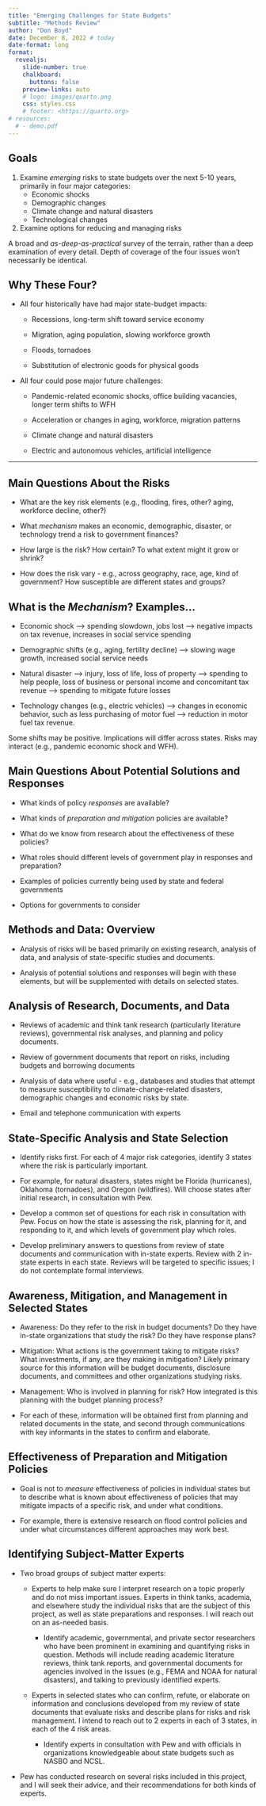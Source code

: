 ```yaml
---
title: "Emerging Challenges for State Budgets"
subtitle: "Methods Review"
author: "Don Boyd"
date: December 8, 2022 # today
date-format: long
format:
  revealjs: 
    slide-number: true
    chalkboard: 
      buttons: false
    preview-links: auto
    # logo: images/quarto.png
    css: styles.css
    # footer: <https://quarto.org>
# resources:
  # - demo.pdf
---
```



## Goals

<!-- # Introduction -->

```{=html}
<!-- 
Agenda
1.      Explanation of the role of RRS and Methods Review at Pew (3 min, RRS Chair) 
2.      Introductions of participants in the room and on the phone (3 min, RRS Chair) 
3.      Presentation of the research question and how it fits into broader 
        program goals at Pew (4 min, Team/Contractor) 
4.      Brief summary of the work (5 min, Team/Contractor) 
5.      Methodological questions and conversation about the project 
        (40+ min, all participants) 
6.      Concluding remarks and next steps in the review process (5 min, RRS Chair)
-->

<!-- 
::: r-fit-text
::: 
-->
```
```{=html}
<!-- 
https://quarto.org/docs/authoring/markdown-basics.html
https://quarto.org/docs/presentations/revealjs/advanced.html

Pandoc markdown 
  https://pandoc.org/MANUAL.html
  https://pandoc.org/MANUAL.html#pandocs-markdown
  https://pandoc.org/MANUAL.html#ordered-lists

quarto render index.qmd
quarto publish netlify
quarto publish netlify --no-render

::: incremental
{.r-fit-text}

-->
```

::: r-fit-text
1.  Examine *emerging* risks to state budgets over the next 5-10 years, primarily in four major categories:
    -   Economic shocks
    -   Demographic changes
    -   Climate change and natural disasters
    -   Technological changes
2.  Examine options for reducing and managing risks

A broad and *as-deep-as-practical* survey of the terrain, rather than a deep examination of every detail. Depth of coverage of the four issues won’t necessarily be identical.

:::

<!-- ::: aside -->

<!-- *See appendix for written agreement.* -->

<!-- ::: -->

## Why These Four?

::: r-fit-text
-   All four historically have had major state-budget impacts:
    -   Recessions, long-term shift toward service economy

    -   Migration, aging population, slowing workforce growth

    -   Floods, tornadoes

    -   Substitution of electronic goods for physical goods
-   All four could pose major future challenges:
    -   Pandemic-related economic shocks, office building vacancies, longer term shifts to WFH

    -   Acceleration or changes in aging, workforce, migration patterns

    -   Climate change and natural disasters

    -   Electric and autonomous vehicles, artificial intelligence
:::

<!-- # Risks -->

------------------------------------------------------------------------

## Main Questions About the Risks

::: r-fit-text
-   What are the key risk elements (e.g., flooding, fires, other? aging, workforce decline, other?)

-   What *mechanism* makes an economic, demographic, disaster, or technology trend a risk to government finances?

-   How large is the risk? How certain? To what extent might it grow or shrink?

-   How does the risk vary - e.g., across geography, race, age, kind of government? How susceptible are different states and groups?
:::

## What is the *Mechanism*? Examples...

::: r-fit-text
-   Economic shock --\> spending slowdown, jobs lost --\> negative impacts on tax revenue, increases in social service spending

-   Demographic shifts (e.g., aging, fertility decline) --\> slowing wage growth, increased social service needs

-   Natural disaster --\> injury, loss of life, loss of property --\> spending to help people, loss of business or personal income and concomitant tax revenue --\> spending to mitigate future losses

-   Technology changes (e.g., electric vehicles) --\> changes in economic behavior, such as less purchasing of motor fuel --\> reduction in motor fuel tax revenue.

Some shifts may be positive. Implications will differ across states. Risks may interact (e.g., pandemic economic shock and WFH).
:::

<!-- # Potential Solutions and Responses -->

## Main Questions About Potential Solutions and Responses

::: r-fit-text
-   What kinds of policy *responses* are available?

-   What kinds of *preparation and mitigation* policies are available?

-   What do we know from research about the effectiveness of these policies?

-   What roles should different levels of government play in responses and preparation?

-   Examples of policies currently being used by state and federal governments

-   Options for governments to consider
:::

<!-- ------------------------------------------------------------------------ -->

<!-- # Methods and Data -->

## Methods and Data: Overview

-   Analysis of risks will be based primarily on existing research, analysis of data, and analysis of state-specific studies and documents.

-   Analysis of potential solutions and responses will begin with these elements, but will be supplemented with details on selected states.


## Analysis of Research, Documents, and Data
::: r-fit-text
-   Reviews of academic and think tank research (particularly literature reviews), governmental risk analyses, and planning and policy documents.

-   Review of government documents that report on risks, including budgets and borrowing documents

-   Analysis of data where useful - e.g., databases and studies that attempt to measure susceptibility to climate-change-related disasters, demographic changes and economic risks by state.

-   Email and telephone communication with experts
:::

## State-Specific Analysis and State Selection
::: r-fit-text

-   Identify risks first. For each of 4 major risk categories, identify 3 states where the risk is particularly important.

-   For example, for natural disasters, states might be Florida (hurricanes), Oklahoma (tornadoes), and Oregon (wildfires). Will choose states after initial research, in consultation with Pew.

-   Develop a common set of questions for each risk in consultation with Pew. Focus on how the state is assessing the risk, planning for it, and responding to it, and which levels of government play which roles.

-   Develop preliminary answers to questions from review of state documents and communication with in-state experts. Review with 2 in-state experts in each state. Reviews will be targeted to specific issues; I do not contemplate formal interviews.

:::


## Awareness, Mitigation, and Management in Selected States
::: r-fit-text
<!-- *How will you measure awareness of issues, what constitutes a preparatory response, what is deemed a "feasible" management approach and mitigation options?* -->

-   Awareness: Do they refer to the risk in budget documents? Do they have in-state organizations that study the risk? Do they have response plans?

-   Mitigation: What actions is the government taking to mitigate risks? What investments, if any, are they making in mitigation? Likely primary source for this information will be budget documents, disclosure documents, and committees and other organizations studying risks.

-   Management: Who is involved in planning for risk? How integrated is this planning with the budget planning process?

-   For each of these, information will be obtained first from planning and related documents in the state, and second through communications with key informants in the states to confirm and elaborate.
:::

## Effectiveness of Preparation and Mitigation Policies

<!-- *Please provide more information on how effectiveness is being determined and measured consistently? (Context: "What do we know from research about the effectiveness of these policies?")* -->

-   Goal is not to *measure* effectiveness of policies in individual states but to describe what is known about effectiveness of policies that may mitigate impacts of a specific risk, and under what conditions.

-   For example, there is extensive research on flood control policies and under what circumstances different approaches may work best.


## Identifying Subject-Matter Experts

::: r-fit-text

-   Two broad groups of subject matter experts:

    -   Experts to help make sure I interpret research on a topic properly and do not miss important issues. Experts in think tanks, academia, and elsewhere  study the individual risks that are the subject of this project, as well as state preparations and responses. I will reach out on an as-needed basis.
  
        -   Identify academic, governmental, and private sector researchers who have been prominent in examining and quantifying risks in question. Methods will include reading academic literature reviews, think tank reports, and governmental documents for agencies involved in the issues (e.g., FEMA and NOAA for natural disasters), and talking to previously identified experts.
  
    -   Experts in selected states who can confirm, refute, or elaborate on information and conclusions developed from my review of state documents that evaluate risks and describe plans for risks and risk management. I intend to reach out to 2 experts in each of 3 states, in each of the 4 risk areas.

        -   Identify experts in consultation with Pew and with officials in organizations knowledgeable about state budgets such as NASBO and NCSL.

-   Pew has conducted research on several risks included in this project, and I will seek their advice, and their recommendations for both kinds of experts.

:::


<!-- ### Selected examples -->

<!-- Transportation and Climate Initiative (TCI): a regional collaboration of 13 Northeast and Mid-Atlantic states and the District of Columbia that seeks to improve transportation, develop the clean energy economy and reduce carbon emissions from the transportation sector. [@TransportationClimateInitiative] -->

<!-- -   Maryland Comptroller's analysis of demographic risks: Identified mechanisms such as impact of population aging on productivity, and slowing workforce growth on wages, in turn affecting tax revenue. -->

<!-- -   Census Bureau Community Resilience Estimates: "Community resilience is the capacity of individuals and households within a community to absorb, endure, and recover from the impacts of a disaster." Estimates currently focus on pandemic, and draw data from the ACS, the National Health Interview Survey, and other sources, using small-area estimation techniques. For pandemic risk assessment, the estimates included measures of health risks, language barriers, crowding, and disability. These estimates could be helpful in examining public health risks. Variants could be useful for other risks.[@CommunityResilienceEstimates2020] -->



<!-- ------------------------------------------------------------------------ -->

<!-- # Bibliography -->

<!-- ::: {#refs} -->
<!-- ::: -->

<!-- # Appendix -->

<!-- ## Project agreement (scroll) {.scrollable} -->

<!-- Start Date: June 30, 2022\ -->

<!-- End Date: June 30, 2024\ -->

<!-- *Note: We intend to agree on dates that will complete the project sooner than the end date.* -->

<!-- In collaboration with state fiscal health leadership, Provider shall identify key emerging challenges that will affect state budgets in the next five to 10 years and write a white paper for Pew. -->

<!-- a.  Prior to conducting the research, participate in a meeting (Methods Review Meeting), either via teleconference or in-person as designated by Pew, to discuss the proposed research design and methodology (Research Design). -->

<!-- b.  Research and analyze an emerging challenge, or challenges, that will affect state budgets in the medium to long-term and propose solutions to manage and mitigate these challenges. -->

<!-- c.  Provide Pew with a draft white paper in electronic format two (2) months prior to End Date \[i.e., April 30, 2024 or sooner, TBD\], along with copies of all cited and referenced source documents, and annotated datasets and statistical code, with instructions that explain the analytic steps and code, so that Pew may conduct its own quality control review. -->

<!-- d.  Within three (3) months of Start Date \[i.e., Sept 30, 2022 or sooner, TBD\], Provider will suggest to Pew the names and professional profiles of at least two (2) external peer reviewers. External peer reviewers shall not be personnel of Provider and shall be agreed upon by the Parties in advance. Provider will incorporate feedback from external peer reviewers, provided to Provider by Pew, into the white paper, and provide Pew with a document containing the rationale for any feedback that was not incorporated into the revised white paper. -->

<!-- e.  Provide Pew with the final white paper in electronic format on or before the End Date \[or sooner, TBD\]. The final white paper shall incorporate any feedback Pew provided on the draft white paper. -->
